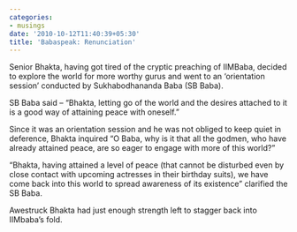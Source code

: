 ```yaml
---
categories:
- musings
date: '2010-10-12T11:40:39+05:30'
title: 'Babaspeak: Renunciation'
---
```


Senior Bhakta, having got tired of the cryptic  preaching of IIMBaba, decided to explore the world for more worthy gurus and went to an ‘orientation session’ conducted by Sukhabodhananda Baba (SB Baba).

 SB Baba said – “Bhakta, letting go of the world and the desires attached to it is a good way of attaining peace with oneself.”

 Since it was an orientation session and he was not obliged to keep quiet in deference, Bhakta inquired “O Baba, why is it that all the godmen, who have already attained peace, are so eager to engage with more of this world?”

 “Bhakta, having attained a level of peace (that cannot be disturbed even by close contact with upcoming actresses in their birthday suits), we have come back into this world to spread awareness of its existence” clarified the SB Baba.

 Awestruck Bhakta had just enough strength left to stagger back into IIMbaba’s fold.

<!--
post-258
https://venugvgk.wordpress.com/2010/10/12/babaspeak-renunciation/
-->
